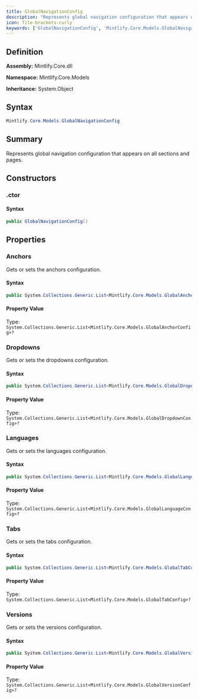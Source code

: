```yaml
---
title: GlobalNavigationConfig
description: "Represents global navigation configuration that appears on all sections and pages."
icon: file-brackets-curly
keywords: ['GlobalNavigationConfig', 'Mintlify.Core.Models.GlobalNavigationConfig', 'Mintlify.Core.Models', 'class', 'System.Object']
---
```


## Definition

**Assembly:** Mintlify.Core.dll

**Namespace:** Mintlify.Core.Models

**Inheritance:** System.Object

## Syntax

```csharp
Mintlify.Core.Models.GlobalNavigationConfig
```

## Summary

Represents global navigation configuration that appears on all sections and pages.

## Constructors

### .ctor

#### Syntax

```csharp
public GlobalNavigationConfig()
```

## Properties

### Anchors

Gets or sets the anchors configuration.

#### Syntax

```csharp
public System.Collections.Generic.List<Mintlify.Core.Models.GlobalAnchorConfig> Anchors { get; set; }
```

#### Property Value

Type: `System.Collections.Generic.List<Mintlify.Core.Models.GlobalAnchorConfig>?`

### Dropdowns

Gets or sets the dropdowns configuration.

#### Syntax

```csharp
public System.Collections.Generic.List<Mintlify.Core.Models.GlobalDropdownConfig> Dropdowns { get; set; }
```

#### Property Value

Type: `System.Collections.Generic.List<Mintlify.Core.Models.GlobalDropdownConfig>?`

### Languages

Gets or sets the languages configuration.

#### Syntax

```csharp
public System.Collections.Generic.List<Mintlify.Core.Models.GlobalLanguageConfig> Languages { get; set; }
```

#### Property Value

Type: `System.Collections.Generic.List<Mintlify.Core.Models.GlobalLanguageConfig>?`

### Tabs

Gets or sets the tabs configuration.

#### Syntax

```csharp
public System.Collections.Generic.List<Mintlify.Core.Models.GlobalTabConfig> Tabs { get; set; }
```

#### Property Value

Type: `System.Collections.Generic.List<Mintlify.Core.Models.GlobalTabConfig>?`

### Versions

Gets or sets the versions configuration.

#### Syntax

```csharp
public System.Collections.Generic.List<Mintlify.Core.Models.GlobalVersionConfig> Versions { get; set; }
```

#### Property Value

Type: `System.Collections.Generic.List<Mintlify.Core.Models.GlobalVersionConfig>?`

